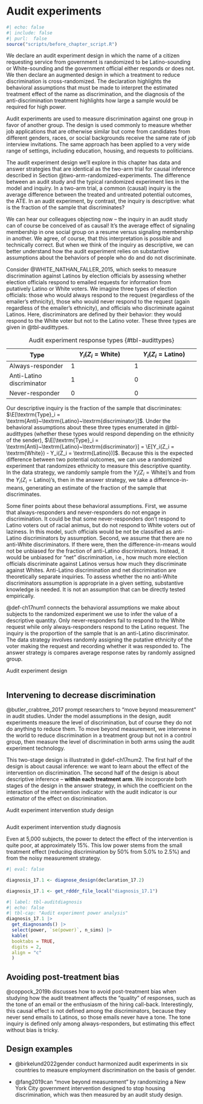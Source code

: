 # Audit experiments 

```r
#| echo: false
#| include: false
#| purl:  false
source("scripts/before_chapter_script.R")
```

::: {.ddbox}
We declare an audit experiment design in which the name of a citizen requesting service from government is randomized to be Latino-sounding or White-sounding and the government official either responds or does not. We then declare an augmented design in which a treatment to reduce discrimination is cross-randomized. The declaration highlights the behavioral assumptions that must be made to interpret the estimated treatment effect of the name as discrimination, and the diagnosis of the anti-discrimination treatment highlights how large a sample would be required for high power.
:::

Audit experiments are used to measure discrimination against one group in favor of another group. The design is used commonly to measure whether job applications that are otherwise similar but come from candidates from different genders, races, or social backgrounds receive the same rate of job interview invitations. The same approach has been applied to a very wide range of settings, including education, housing, and requests to politicians.

The audit experiment design we'll explore in this chapter has data and answer strategies that are identical as the two-arm trial for causal inference described in Section @two-arm-randomized-experiments. The difference between an audit study and the typical randomized experiment lies in the model and inquiry. In a two-arm trial, a common (causal) inquiry is the average difference between the treated and untreated potential outcomes, the ATE. In an audit experiment, by contrast, the inquiry is descriptive: what is the fraction of the sample that discriminates?

We can hear our colleagues objecting now -- the inquiry in an audit study can of course be conceived of as causal! It's the average effect of signaling membership in one social group on a resume versus signaling membership in another. We agree, of course, that this interpretation is possible and technically correct. But when we think of the inquiry as descriptive, we can better understand how the audit experiment relies on substantive assumptions about the behaviors of people who do and do not discriminate.

Consider @WHITE_NATHAN_FALLER_2015, which seeks to measure discrimination against Latinos by election officials by assessing whether election officials respond to emailed requests for information from putatively Latino or White voters. We imagine three types of election officials: those who would always respond to the request (regardless of the emailer's ethnicity), those who would never respond to the request (again regardless of the emailer's ethnicity), and officials who discriminate against Latinos. Here, discriminators are defined by their behavior: they would respond to the White voter but not to the Latino voter. These three types are given in @tbl-audittypes. 


| Type                       | $Y_i(Z_i = \textrm{White})$ | $Y_i(Z_i = \textrm{Latino})$ |
|----------------------------|-----------------------------|------------------------------|
| Always-responder           | 1                           | 1                            |
| Anti-Latino discriminator  | 1                           | 0                            |
| Never-responder            | 0                           | 0                            |

: Audit experiment response types {#tbl-audittypes} 

Our descriptive inquiry is the fraction of the sample that discriminates: $\E[\textrm{Type}_i = \textrm{Anti}~\textrm{Latino}~\textrm{discriminator}]$. Under the behavioral assumptions about these three types enumerated in @tbl-audittypes (whether these types would respond depending on the ethnicity of the sender), $\E[\textrm{Type}_i = \textrm{Anti}~\textrm{Latino}~\textrm{discriminator}] = \E[Y_i(Z_i = \textrm{White}) - Y_i(Z_i = \textrm{Latino})]$. Because this is the expected difference between two potential outcomes, we can use a randomized experiment that randomizes ethnicity to measure this descriptive quantity. In the data strategy, we randomly sample from the $Y_i(Z_i = \textrm{White})$'s and from the $Y_i(Z_i = \textrm{Latino})$'s, then in the answer strategy, we take a difference-in-means, generating an estimate of the fraction of the sample that discriminates.

Some finer points about these behavioral assumptions. First, we assume that always-responders and never-responders do not engage in discrimination. It could be that some never-responders don't respond to Latino voters out of racial animus, but do not respond to White voters out of laziness. In this model, such officials would be not be classified as anti-Latino discriminators by assumption. Second, we assume that there are no anti-White discriminators. If there were, then the difference-in-means would not be unbiased for the fraction of anti-Latino discriminators. Instead, it would be unbiased for "net" discrimination, i.e., how much more election officials discriminate against Latinos versus how much they discriminate against Whites. Anti-Latino discrimination and net discrimination are theoretically separate inquiries. To assess whether the no anti-White discriminators assumption is appropriate in a given setting, substantive knowledge is needed. It is not an assumption that can be directly tested empirically.

@def-ch17num1 connects the behavioral assumptions we make about subjects to the randomized experiment we use to infer the value of a descriptive quantity. Only never-responders fail to respond to the White request while only always-responders respond to the Latino request. The inquiry is the proportion of the sample that is an anti-Latino discriminator. The data strategy involves randomly assigning the putative ethnicity of the voter making the request and recording whether it was responded to. The answer strategy is compares average response rates by randomly assigned group.

::: {#def-ch17num1 .declaration} 

Audit experiment design

```r
```

:::

## Intervening to decrease discrimination

@butler_crabtree_2017 prompt researchers to "move beyond measurement" in audit studies. Under the model assumptions in the design, audit experiments measure the level of discrimination, but of course they do not do anything to reduce them. To move beyond measurement, we intervene in the world to reduce discrimination in a treatment group but not in a control group, then measure the level of discrimination in both arms using the audit experiment technology. 

This two-stage design is illustrated in @def-ch17num2. The first half of the design is about causal inference: we want to learn about the effect of the intervention on discrimination. The second half of the design is about descriptive inference -- **within each treatment arm**. We incorporate both stages of the design in the answer strategy, in which the coefficient on the interaction of the intervention indicator with the audit indicator is our estimator of the effect on discrimination.

::: {#def-ch17num2 .declaration} 

Audit experiment intervention study design

```r
```

:::


::: {#lem-ch17num1} 

Audit experiment intervention study diagnosis

Even at 5,000 subjects, the power to detect the effect of the intervention is quite poor, at approximately 15%. This low power stems from the small treatment effect (reducing discrimination by 50% from 5.0% to 2.5%) and from the noisy measurement strategy. 

```r
#| eval: false

diagnosis_17.1 <- diagnose_design(declaration_17.2)
```

```r
diagnosis_17.1 <- get_rdddr_file_local("diagnosis_17.1")
```

```r
#| label: tbl-auditdiagnosis
#| echo: false
#| tbl-cap: "Audit experiment power analysis"
diagnosis_17.1 |> 
  get_diagnosands() |>
  select(power, `se(power)`, n_sims) |> 
  kable(
  booktabs = TRUE,
  digits = 2,
  align = "c"
  )
```

:::


## Avoiding post-treatment bias

@coppock_2019b discusses how to avoid post-treatment bias when studying how the audit treatment affects the "quality" of responses, such as the tone of an email or the enthusiasm of the hiring call-back. Interestingly, this causal effect is not defined among the discriminators, because they never send emails to Latinos, so those emails never have a tone. The tone inquiry is defined only among always-responders, but estimating this effect without bias is tricky.

## Design examples

- @birkelund2022gender conduct harmonized audit experiments in six countries to measure employment discrimination on the basis of gender.

- @fang2019can "move beyond measurement" by randomizing a New York City government intervention designed to stop housing discrimination, which was then measured by an audit study design.






